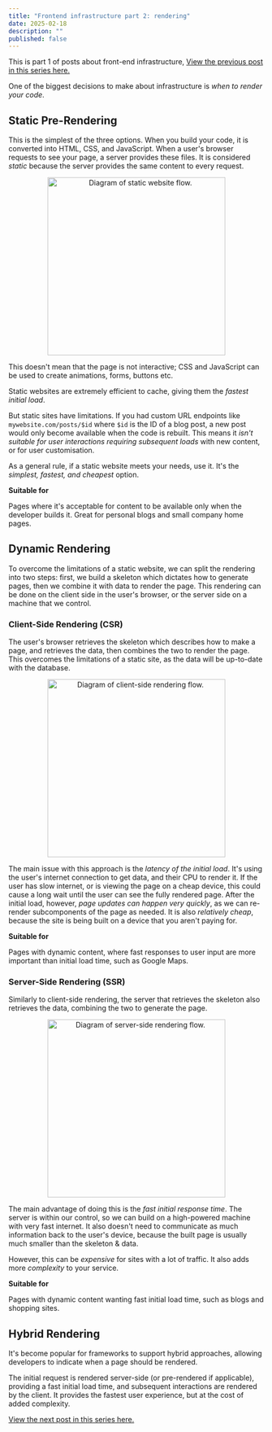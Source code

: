 ```yaml
---
title: "Frontend infrastructure part 2: rendering"
date: 2025-02-18
description: ""
published: false
---
```



This is part 1 of posts about front-end infrastructure, [View the previous post in this series here.](/blog/27fe_considerations)

One of the biggest decisions to make about infrastructure is *when to render your code*.

## Static Pre-Rendering

This is the simplest of the three options. When you build your code, it is converted into HTML, CSS, and JavaScript. When a user's browser requests to see your page, a server provides these files. It is considered _static_ because the server provides the same content to every request.

<div class="image-gallery" style="text-align: center;">
  <Image
    src={rendering01}
    alt="Diagram of static website flow."
    className="image"
    height="350"
  />
</div>

This doesn't mean that the page is not interactive; CSS and JavaScript can be used to create animations, forms, buttons etc.

Static websites are extremely efficient to cache, giving them the *fastest initial load*.

But static sites have limitations. If you had custom URL endpoints like `mywebsite.com/posts/$id` where `$id` is the ID of a blog post, a new post would only become available when the code is rebuilt. This means it *isn't suitable for user interactions requiring subsequent loads* with new content, or for user customisation.

As a general rule, if a static website meets your needs, use it. It's the *simplest, fastest, and cheapest* option.

**Suitable for**

Pages where it's acceptable for content to be available only when the developer builds it.
Great for personal blogs and small company home pages.

## Dynamic Rendering

To overcome the limitations of a static website, we can split the rendering into two steps: first, we build a skeleton which dictates how to generate pages, then we combine it with data to render the page. This rendering can be done on the client side in the user's browser, or the server side on a machine that we control.

### Client-Side Rendering (CSR)

The user's browser retrieves the skeleton which describes how to make a page, and retrieves the data, then combines the two to render the page. This overcomes the limitations of a static site, as the data will be up-to-date with the database.

<div class="image-gallery" style="text-align: center;">
  <Image
    src={rendering02}
    alt="Diagram of client-side rendering flow."
    className="image"
    height="350"
  />
</div>

The main issue with this approach is the *latency of the initial load*. It's using the user's internet connection to get data, and their CPU to render it. If the user has slow internet, or is viewing the page on a cheap device, this could cause a long wait until the user can see the fully rendered page.
After the initial load, however, *page updates can happen very quickly*, as we can re-render subcomponents of the page as needed.
It is also *relatively cheap*, because the site is being built on a device that you aren't paying for.

**Suitable for**

Pages with dynamic content, where fast responses to user input are more important than initial load time, such as Google Maps.

### Server-Side Rendering (SSR)

Similarly to client-side rendering, the server that retrieves the skeleton also retrieves the data, combining the two to generate the page.

<div class="image-gallery" style="text-align: center;">
  <Image
    src={rendering03}
    alt="Diagram of server-side rendering flow."
    className="image"
    height="350"
  />
</div>

The main advantage of doing this is the *fast initial response time*. The server is within our control, so we can build on a high-powered machine with very fast internet. It also doesn't need to communicate as much information back to the user's device, because the built page is usually much smaller than the skeleton & data.

However, this can be *expensive* for sites with a lot of traffic. It also adds more *complexity* to your service.

**Suitable for**

Pages with dynamic content wanting fast initial load time, such as blogs and shopping sites.

## Hybrid Rendering

It's become popular for frameworks to support hybrid approaches, allowing developers to indicate when a page should be rendered. 

The initial request is rendered server-side (or pre-rendered if applicable), providing a fast initial load time, and subsequent interactions are rendered by the client. It provides the fastest user experience, but at the cost of added complexity.



[View the next post in this series here.](/blog/29fe_pages)
